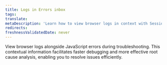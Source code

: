 ```yaml
---
title: Logs in Errors inbox
tags:
translate:
metaDescription: 'Learn how to view browser logs in context with Session Replay to gain valuable insights into user interactions and application functionality.'
redirects:
freshnessValidatedDate: never
---
```


View browser logs alongside JavaScript errors during troubleshooting. This contextual information facilitates faster debugging and more effective root cause analysis, enabling you to resolve issues efficiently.

